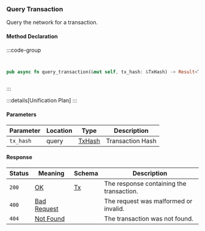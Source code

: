 ### Query Transaction

Query the network for a transaction.

#### Method Declaration

:::code-group

```python [Python]

```

```typescript [TypeScript]

```

```rust [Rust]
pub async fn query_transaction(&mut self, tx_hash: &TxHash) -> Result<Tx, Error>
```

```url [API]

```

:::

:::details[Unification Plan]
:::

#### Parameters

| Parameter | Location | Type     | Description      |
| --------- | -------- | -------- | ---------------- |
| `tx_hash` | query    | [TxHash] | Transaction Hash |

#### Response

| Status | Meaning       | Schema | Description                              |
| ------ | ------------- | ------ | ---------------------------------------- |
| `200`  | [OK]          | [Tx]   | The response containing the transaction. |
| `400`  | [Bad Request] |        | The request was malformed or invalid.    |
| `404`  | [Not Found]   |        | The transaction was not found.           |

[TxHash]: /types/tx_hash
[OK]: /types/ok
[Tx]: /types/tx
[Bad Request]: /types/bad-request
[Not Found]: /types/not-found
